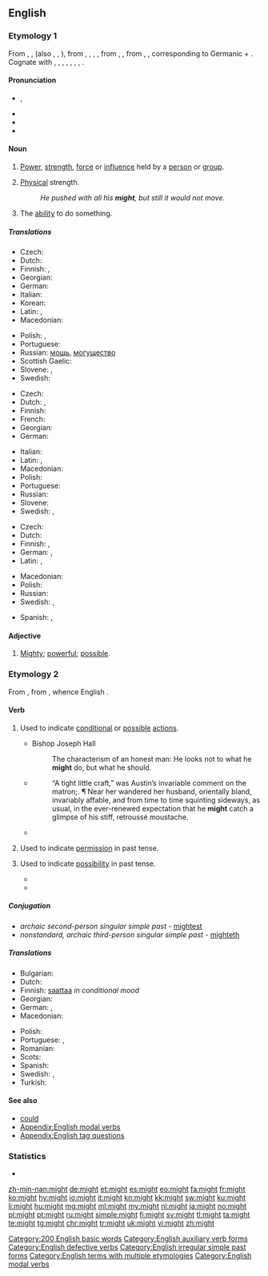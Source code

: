 ==English==
{{wikipedia}}

===Etymology 1===
From {{etyl|enm|en}} {{term|might|lang=enm}}, {{term|myghte|lang=enm}}, (also {{term|maught|lang=enm}}, {{term|macht|lang=enm}}, {{term|maht|lang=enm}}), from {{etyl|ang|en}} {{term|miht|lang=ang}}, {{term|mieht|lang=ang}}, {{term|meaht|lang=ang}}, {{term|mæht||might, bodily strength, power, authority, ability, virtue, mighty work, miracle, angel|lang=ang}}, from {{etyl|gem-pro|en}} {{m|gem-pro|*mahtiz}}, {{m|gem-pro|*mahtuz||might, power}}, from {{etyl|ine-pro|en}} {{m|ine-pro|*mógʰtis}}, {{m|ine-pro|*magʰ-||to allow, be able, help}}, corresponding to Germanic {{m|gem-pro|*maganą}} + {{m|gem-pro|*-þiz}}. Cognate with {{etyl|sco|-}} {{term|micht|lang=sco}}, {{term|maucht||might|lang=sco}}, {{etyl|frr|-}} {{term|macht||might, ability|lang=frr}}, {{etyl|fy|-}} {{term|macht||might, ability|lang=fy}}, {{etyl|nl|-}} {{term|macht||might, power|lang=nl}}, {{etyl|de|-}} {{term|Macht||power, might|lang=de}}, {{etyl|sv|-}} {{term|makt||might|lang=sv}}, {{etyl|is|-}} {{term|máttur||might|lang=is}}.

====Pronunciation====
* {{enPR|mīt}}, {{IPA|/maɪt/|lang=en}}
* {{audio|en-us-might.ogg|Audio (US)|lang=en}}
* {{homophones|mite|lang=en}}
* {{rhymes|aɪt|lang=en}}

====Noun====
{{en-noun|-}}

# {{context|uncountable|lang=en}} [[power|Power]], [[strength]], [[force]] or [[influence]] held by a [[person]] or [[group]].
# {{context|uncountable|lang=en}} [[physical|Physical]] strength.
#: ''He pushed with all his '''might''', but still it would not move.''
# {{context|uncountable|lang=en}} The [[ability]] to do something.

=====Translations=====
{{trans-top|personal power}}
* Czech: {{t+|cs|moc|f}}
* Dutch: {{t+|nl|macht|f}}
* Finnish: {{t|fi|mahti}}, {{t+|fi|voima}}
* Georgian: {{t|ka|სიძლიერე|sc=Geor}}
* German: {{t+|de|Macht|f}}
* Italian: {{t+|it|potere|m}}
* Korean: {{t+|ko|힘|sc=Kore}}
* Latin: {{t+|la|potestas|f}}, {{t|la|potentia|f}}
* Macedonian: {{t|mk|моќ|f|tr=moḱ|sc=Cyrl}}
{{trans-mid}}
* Polish: {{t+|pl|potęga|f}}, {{t+|pl|moc|f}}
* Portuguese: {{t+|pt|potência|f}}
* Russian: [[мощь]], [[могущество]]
* Scottish Gaelic: {{t|gd|cumhachd|m|f}}
* Slovene: {{t+|sl|moč|f}}, {{t|sl|mogota|f}}
* Swedish: {{t+|sv|makt|c}}
{{trans-bottom}}

{{trans-top|physical strength}}
* Czech: {{t+|cs|síla|f}}
* Dutch: {{t+|nl|kracht}}, {{t+|nl|macht|f}}
* Finnish: {{t+|fi|voima}}
* French: {{t+|fr|force}}
* Georgian: {{t|ka|ძალა|sc=Geor}}
* German: {{t+|de|Kraft|f}}
{{trans-mid}}
* Italian: {{t+|it|forza|f}}
* Latin: {{t|la|potentia|f}}, {{t+|la|vis}}
* Macedonian: {{t|mk|сила|f|tr=síla|sc=Cyrl}}
* Polish: {{t+|pl|siła|f}}
* Portuguese: {{t+|pt|força|f}}
* Russian: {{t+|ru|си́ла}}
* Slovene: {{t+|sl|moč|f}}
* Swedish: {{t+|sv|kraft|c}}, {{t+|sv|styrka|c}}
{{trans-bottom}}

{{trans-top|ability}}
* Czech: {{t|cs|zdatnost|f}}
* Dutch: {{t+|nl|vermogen}}
* Finnish: {{t+|fi|kyky}}, {{t+|fi|voima}}
* German: {{t+|de|Vermögen|n}}, {{t+|de|Macht|f}}
* Latin: {{t+|la|potestas|f}}, {{t|la|potentia|f}}
{{trans-mid}}
* Macedonian: {{t|mk|можност|f|tr=móžnost|sc=Cyrl}}
* Polish: {{t+|pl|zdolność|f}}
* Russian: {{t+|ru|возмо́жность}}
* Swedish: {{t+|sv|förmåga|c}}, {{t+|sv|makt|c}}
{{trans-bottom}}

{{checktrans-top}}
* Spanish: {{t-check|es|poder}}, {{t-check|es|fuerza}}
{{trans-bottom}}

====Adjective====
{{en-adj|er}}

# {{context|obsolete|chiefly|before 1900|lang=en}} [[mighty|Mighty]]; [[powerful]]; [[possible]].

===Etymology 2===
From {{etyl|ang|en}} {{term|meahte|lang=ang}}, from {{term|magan|lang=ang}}, whence English {{term|may|lang=en}}.

====Verb====
{{head|en|verb}}

#{{lb|en|auxiliary}} Used to indicate [[conditional]] or [[possible]] [[action]]s.
#:{{ux|en|I '''might''' go to the party, but I haven't decided yet.}}
#* Bishop Joseph Hall
#*: The characterism of an honest man: He looks not to what he '''might''' do, but what he should.
#*{{RQ:Chmbrs YngrSt|IX}}
#*:“A tight little craft,” was Austin’s invariable comment on the matron;{{nb...}}. &para; Near her wandered her husband, orientally bland, invariably affable, and from time to time squinting sideways, as usual, in the ever-renewed expectation that he '''might''' catch a glimpse of his stiff, retroussé moustache.
#*{{quote-magazine|date=2013-06-07|author=David Simpson
|volume=188|issue=26|page=36|magazine={{w|The Guardian Weekly}}
|title=[http://www.guardian.co.uk/books/2013/may/18/falling-upwards-richard-holmes-review Fantasy of navigation]
|passage=It is tempting to speculate about the incentives or compulsions that '''might''' explain why anyone would take to the skies in [the] basket [of a balloon]: perhaps out of a desire to escape the gravity of this world or to get a preview of the next;{{nb...}}.}}
#{{lb|en|auxiliary}} {{en-simple past of|may}} Used to indicate [[permission]] in past tense.
#:{{ux|en|He asked me if he '''might''' go to the party, but I haven't decided yet.}}
#{{lb|en|auxiliary}} {{en-simple past of|may}} Used to indicate [[possibility]] in past tense.
#:{{ux|en|I thought that I '''might''' go the next day.}}
#*{{quote-book|year=1913|author={{w|Joseph C. Lincoln}}|chapter=1
|title=[http://openlibrary.org/works/OL5535161W Mr. Pratt's Patients]
|passage=I stumbled along through the young pines and huckleberry bushes. Pretty soon I struck into a sort of path that, I cal'lated, '''might''' lead to the road I was hunting for. It twisted and turned, and, the first thing I knew, made a sudden bend around a bunch of bayberry scrub and opened out into a big clear space like a lawn.}}
#*{{quote-book|year=1963|author={{w|Margery Allingham}}|title={{w|The China Governess}}
|chapter=19|url=http://openlibrary.org/works/OL2004261W
|passage=Meanwhile Nanny Broome was recovering from her initial panic and seemed anxious to make up for any kudos she '''might''' have lost, by exerting her personality to the utmost. She took the policeman's helmet and placed it on a chair, and unfolded his tunic to shake it and fold it up again for him.}}

=====Conjugation=====
* ''archaic second-person singular simple past'' - [[mightest]]
* ''nonstandard, archaic third-person singular simple past'' - [[mighteth]]

=====Translations=====
{{trans-top|indicator of conditional or possible actions}}
* Bulgarian: {{t-needed|bg}}
* Dutch: {{t|nl|zou kunnen}}
* Finnish: [[saattaa]] ''in conditional mood''
* Georgian: {{t-needed|ka}}
* German: {{t+|de|könnte}}, {{t+|de|könnten|p}}
* Macedonian: {{t|mk|може|tr=móže|sc=Cyrl}}
{{trans-mid}}
* Polish: {{t|pl|można by}}
* Portuguese: {{t|pt|pode ser que}}, {{t+|pt|talvez}}
* Romanian: {{t-needed|ro}}
* Scots: {{t|sco|micht}}
* Spanish: {{t+|es|puede que}}
* Swedish: {{t+|sv|kanske}}, {{t|sv|skulle kunna}}
* Turkish: {{t-needed|tr}}
{{trans-bottom}}

====See also====
* [[could]]
* [[Appendix:English modal verbs]]
* [[Appendix:English tag questions]]

===Statistics===
* {{rank|without|make|def|112|might|being|day|through}}

[[Category:200 English basic words]]
[[Category:English auxiliary verb forms]]
[[Category:English defective verbs]]
[[Category:English irregular simple past forms]]
[[Category:English terms with multiple etymologies]]
[[Category:English modal verbs]]

[[zh-min-nan:might]]
[[de:might]]
[[et:might]]
[[es:might]]
[[eo:might]]
[[fa:might]]
[[fr:might]]
[[ko:might]]
[[hy:might]]
[[io:might]]
[[it:might]]
[[kn:might]]
[[kk:might]]
[[sw:might]]
[[ku:might]]
[[li:might]]
[[hu:might]]
[[mg:might]]
[[ml:might]]
[[my:might]]
[[nl:might]]
[[ja:might]]
[[no:might]]
[[pl:might]]
[[pt:might]]
[[ru:might]]
[[simple:might]]
[[fi:might]]
[[sv:might]]
[[tl:might]]
[[ta:might]]
[[te:might]]
[[tg:might]]
[[chr:might]]
[[tr:might]]
[[uk:might]]
[[vi:might]]
[[zh:might]]